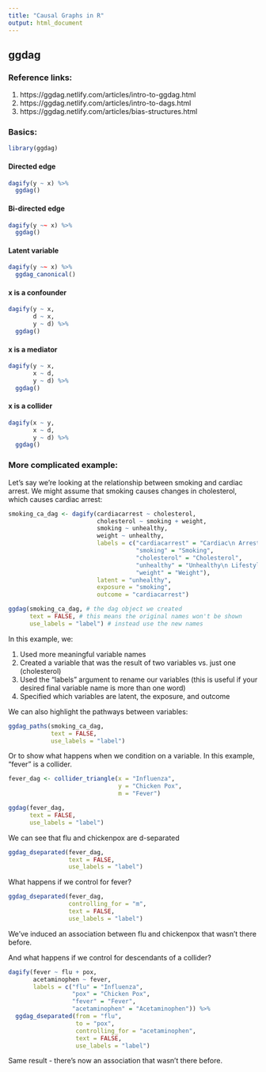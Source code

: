 ```yaml
---
title: "Causal Graphs in R"
output: html_document
---
```

## ggdag

### Reference links:

1. https://ggdag.netlify.com/articles/intro-to-ggdag.html
2. https://ggdag.netlify.com/articles/intro-to-dags.html
3. https://ggdag.netlify.com/articles/bias-structures.html

### Basics:

```r
library(ggdag)
```

#### Directed edge
```r
dagify(y ~ x) %>% 
  ggdag()
```

#### Bi-directed edge
```r
dagify(y ~~ x) %>% 
  ggdag()
```

#### Latent variable
```r
dagify(y ~~ x) %>% 
  ggdag_canonical() 
```

#### x is a confounder
```r
dagify(y ~ x,
       d ~ x,
       y ~ d) %>% 
  ggdag() 
```

#### x is a mediator
```r
dagify(y ~ x,
       x ~ d,
       y ~ d) %>% 
  ggdag() 
```

#### x is a collider
```r
dagify(x ~ y,
       x ~ d,
       y ~ d) %>% 
  ggdag()
```

### More complicated example:

Let's say we're looking at the relationship between smoking and cardiac arrest. We might assume that smoking causes changes in cholesterol, which causes cardiac arrest:
```r
smoking_ca_dag <- dagify(cardiacarrest ~ cholesterol,
                         cholesterol ~ smoking + weight,
                         smoking ~ unhealthy,
                         weight ~ unhealthy,
                         labels = c("cardiacarrest" = "Cardiac\n Arrest", 
                                    "smoking" = "Smoking",
                                    "cholesterol" = "Cholesterol",
                                    "unhealthy" = "Unhealthy\n Lifestyle",
                                    "weight" = "Weight"),
                         latent = "unhealthy",
                         exposure = "smoking",
                         outcome = "cardiacarrest")

ggdag(smoking_ca_dag, # the dag object we created
      text = FALSE, # this means the original names won't be shown
      use_labels = "label") # instead use the new names
```

In this example, we:

1. Used more meaningful variable names 
2. Created a variable that was the result of two variables vs. just one (cholesterol) 
3. Used the "labels" argument to rename our variables (this is useful if your desired final variable name is more than one word) 
4. Specified which variables are latent, the exposure, and outcome 

We can also highlight the pathways between variables:
```r
ggdag_paths(smoking_ca_dag, 
            text = FALSE, 
            use_labels = "label")
```
Or to show what happens when we condition on a variable. In this example, "fever" is a collider.
```r
fever_dag <- collider_triangle(x = "Influenza", 
                               y = "Chicken Pox", 
                               m = "Fever") 

ggdag(fever_dag, 
      text = FALSE, 
      use_labels = "label")
```

We can see that flu and chickenpox are d-separated 
```r
ggdag_dseparated(fever_dag, 
                 text = FALSE, 
                 use_labels = "label")
```

What happens if we control for fever?
```r
ggdag_dseparated(fever_dag, 
                 controlling_for = "m", 
                 text = FALSE, 
                 use_labels = "label")

```

We've induced an association between flu and chickenpox that wasn't there before. 

And what happens if we control for descendants of a collider?

```r
dagify(fever ~ flu + pox, 
       acetaminophen ~ fever,
       labels = c("flu" = "Influenza",
                  "pox" = "Chicken Pox",
                  "fever" = "Fever",
                  "acetaminophen" = "Acetaminophen")) %>% 
  ggdag_dseparated(from = "flu", 
                   to = "pox", 
                   controlling_for = "acetaminophen",
                   text = FALSE, 
                   use_labels = "label")
```

Same result - there's now an association that wasn't there before.
